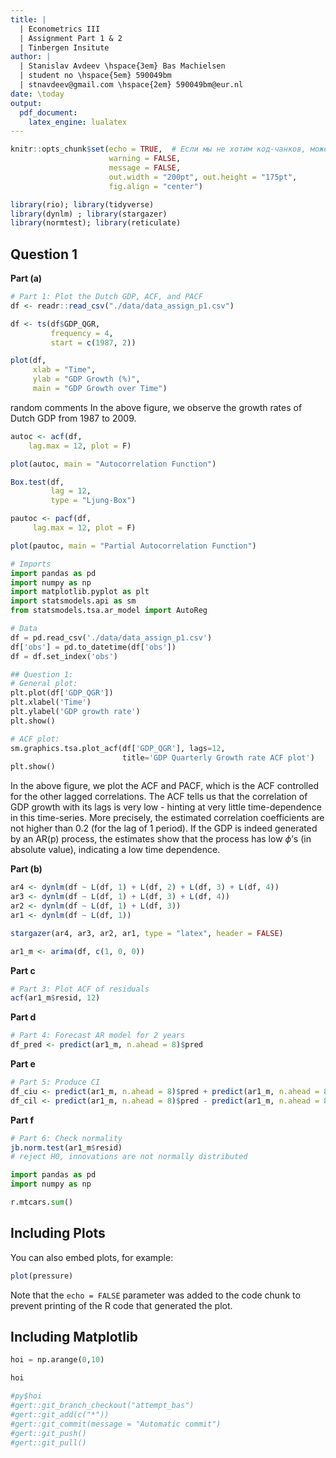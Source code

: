 ```yaml
---
title: | 
  | Econometrics III
  | Assignment Part 1 & 2
  | Tinbergen Insitute
author: |
  | Stanislav Avdeev \hspace{3em} Bas Machielsen 
  | student no \hspace{5em} 590049bm 
  | stnavdeev@gmail.com \hspace{2em} 590049bm@eur.nl
date: \today
output: 
  pdf_document: 
    latex_engine: lualatex
---
```


```r
knitr::opts_chunk$set(echo = TRUE,  # Если мы не хотим код-чанков, можем менять на echo = FALSE
                      warning = FALSE,
                      message = FALSE,
                      out.width = "200pt", out.height = "175pt", 
                      fig.align = "center")

library(rio); library(tidyverse)
library(dynlm) ; library(stargazer)
library(normtest); library(reticulate)

```

<!-- I created a file .Renviron, where the python distribution is located on my system. You can find that by opening a terminal, and entering `$ which -a python python3`. Then, in RStudio, use `usethis::edit_r_environ()`, and add `RETICULATE_PYTHON="/Users/basmachielsen/opt/anaconda3/bin/python"` (or your directory) on a new line to the file. In this way, we can seamlessly interchange R and Python code chunks. Restart RStudio, and then everything is ready to go: --> 

## Question 1

**Part (a)**

```r
# Part 1: Plot the Dutch GDP, ACF, and PACF
df <- readr::read_csv("./data/data_assign_p1.csv")

df <- ts(df$GDP_QGR, 
         frequency = 4, 
         start = c(1987, 2))

plot(df, 
     xlab = "Time", 
     ylab = "GDP Growth (%)", 
     main = "GDP Growth over Time")
```

random comments 
In the above figure, we observe the growth rates of Dutch GDP from 1987 to 2009. 

```r
autoc <- acf(df, 
    lag.max = 12, plot = F) 

plot(autoc, main = "Autocorrelation Function")

Box.test(df, 
         lag = 12, 
         type = "Ljung-Box")

pautoc <- pacf(df, 
     lag.max = 12, plot = F) 

plot(pautoc, main = "Partial Autocorrelation Function")
```

```python
# Imports
import pandas as pd
import numpy as np
import matplotlib.pyplot as plt
import statsmodels.api as sm
from statsmodels.tsa.ar_model import AutoReg

# Data
df = pd.read_csv('./data/data_assign_p1.csv')
df['obs'] = pd.to_datetime(df['obs'])
df = df.set_index('obs')

## Question 1:
# General plot:
plt.plot(df['GDP_QGR'])
plt.xlabel('Time')
plt.ylabel('GDP growth rate')
plt.show()

# ACF plot:
sm.graphics.tsa.plot_acf(df['GDP_QGR'], lags=12, 
                         title='GDP Quarterly Growth rate ACF plot')
plt.show()
```

In the above figure, we plot the ACF and PACF, which is the ACF controlled for the other lagged correlations. The ACF tells us that the correlation of GDP growth with its lags is very low - hinting at very little time-dependence in this time-series. More precisely, the estimated correlation coefficients are not higher than 0.2 (for the lag of 1 period). If the GDP is indeed generated by an AR(p) process, the estimates show that the process has low $\phi$'s (in absolute value), indicating a low time dependence. 

**Part (b)**

```r
ar4 <- dynlm(df ~ L(df, 1) + L(df, 2) + L(df, 3) + L(df, 4))
ar3 <- dynlm(df ~ L(df, 1) + L(df, 3) + L(df, 4))
ar2 <- dynlm(df ~ L(df, 1) + L(df, 3))
ar1 <- dynlm(df ~ L(df, 1))

stargazer(ar4, ar3, ar2, ar1, type = "latex", header = FALSE)

ar1_m <- arima(df, c(1, 0, 0))
```

**Part c**

```r
# Part 3: Plot ACF of residuals
acf(ar1_m$resid, 12)
```

**Part d**


```r
# Part 4: Forecast AR model for 2 years
df_pred <- predict(ar1_m, n.ahead = 8)$pred
```

**Part e**

```r
# Part 5: Produce CI
df_ciu <- predict(ar1_m, n.ahead = 8)$pred + predict(ar1_m, n.ahead = 8)$se*1.96
df_cil <- predict(ar1_m, n.ahead = 8)$pred - predict(ar1_m, n.ahead = 8)$se*1.96
```

**Part f**

```r
# Part 6: Check normality
jb.norm.test(ar1_m$resid)
# reject H0, innovations are not normally distributed
```

```python
import pandas as pd
import numpy as np

r.mtcars.sum()
```


## Including Plots

You can also embed plots, for example:

```r
plot(pressure)
```

Note that the `echo = FALSE` parameter was added to the code chunk to prevent printing of the R code that generated the plot.

## Including Matplotlib

```python
hoi = np.arange(0,10)

hoi
```


```r
#py$hoi
#gert::git_branch_checkout("attempt_bas")
#gert::git_add(c("*"))
#gert::git_commit(message = "Automatic commit")
#gert::git_push()
#gert::git_pull()
```
